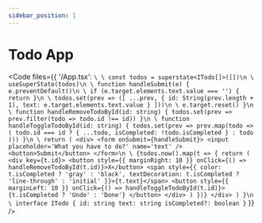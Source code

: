 ```yaml
---
sidebar_position: 1
---
```



# Todo App

<Code files={{ '/App.tsx': `\
\
const todos = superstate<ITodo[]>([])\n
\
  useSuperState(todos)\n
\
  function handleSubmit(e) {
    e.preventDefault()\n
\
    if (e.target.elements.text.value === '') {
      return
    }\n
\
    todos.set(prev => ([
      ...prev,
      { id: String(prev.length + 1), text: e.target.elements.text.value }
    ]))\n
\
    e.target.reset()
  }\n
\
  function handleRemoveTodoById(id: string) {
    todos.set(prev => prev.filter(todo => todo.id !== id))
  }\n
\
  function handleToggleTodoById(id: string) {
    todos.set(prev => prev.map(todo => (
      todo.id === id ? { ...todo, isCompleted: !todo.isCompleted } : todo
    )))
  }\n
\
  return (
    <div>
      <form onSubmit={handleSubmit}>
        <input placeholder='What you have to do?' name='text' />
        <button>Submit</button>
      </form>\n
\
      {todos.now().map(t => {
        return (
          <div key={t.id}>
            <button style={{ marginRight: 10 }} onClick={() => handleRemoveTodoById(t.id)}>X</button>
            <span style={{ color: t.isCompleted ? 'gray' : 'black', textDecoration: t.isCompleted ? 'line-through' : 'initial' }}>{t.text}</span>
            <button style={{ marginLeft: 10 }} onClick={() => handleToggleTodoById(t.id)}>
              {t.isCompleted ? 'Undo' : 'Done'}
            </button>
          </div>
        )
      })}
    </div>
  )
}\n
\
interface ITodo {
  id: string
  text: string
  isCompleted?: boolean
}` }} />
